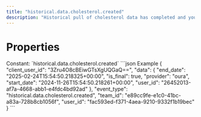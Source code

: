 ```yaml
---
title: "historical.data.cholesterol.created"
description: "Historical pull of cholesterol data has completed and you can now pull data for this resource."
---
```

# Properties
<ResponseField name="event_type" type="const string" required="true">
Constant: `historical.data.cholesterol.created`
</ResponseField>
<ResponseField name="team_id" type="string" required="true">
</ResponseField>
<ResponseField name="user_id" type="string" required="true">
</ResponseField>
<ResponseField name="client_user_id" type="string" required="true">
</ResponseField>
<ResponseField name="data" type="HistoricalDataCreated" required="true">
<Expandable title="HistoricalDataCreated" defaultOpen="true">
<ResponseField name="user_id" type="string" required="true">
</ResponseField>
<ResponseField name="start_date" type="string" required="true">
</ResponseField>
<ResponseField name="end_date" type="string" required="true">
</ResponseField>
<ResponseField name="is_final" type="boolean" required="true">
</ResponseField>
<ResponseField name="provider" type="string" required="true">
</ResponseField>
</Expandable>
</ResponseField>
<ResponseExample>
```json Example
{
  "client_user_id": "3Zru4O8cBEiwGTsXgUQGaQ==",
  "data": {
    "end_date": "2025-02-24T15:54:50.218325+00:00",
    "is_final": true,
    "provider": "oura",
    "start_date": "2024-11-26T15:54:50.218261+00:00",
    "user_id": "26452013-af7a-4668-abb1-e4fdc4bd92ad"
  },
  "event_type": "historical.data.cholesterol.created",
  "team_id": "e89cc9fe-e1c0-41bc-a83a-728b8cb1056f",
  "user_id": "fac593ed-f371-4aea-9210-9332f1b19bec"
}
```
</ResponseExample>
